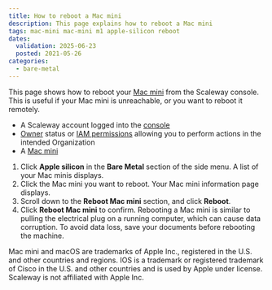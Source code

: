 ```yaml
---
title: How to reboot a Mac mini
description: This page explains how to reboot a Mac mini
tags: mac-mini mac-mini m1 apple-silicon reboot
dates:
  validation: 2025-06-23
  posted: 2021-05-26
categories:
  - bare-metal
---
```



This page shows how to reboot your [Mac mini](/apple-silicon/concepts/#mac-mini) from the Scaleway console. This is useful if your Mac mini is unreachable, or you want to reboot it remotely.

<Requirements />

- A Scaleway account logged into the [console](https://console.scaleway.com)
- [Owner](/iam/concepts/#owner) status or [IAM permissions](/iam/concepts/#permission) allowing you to perform actions in the intended Organization
- A [Mac mini](/apple-silicon/how-to/create-mac-mini/)

1. Click **Apple silicon** in the **Bare Metal** section of the side menu. A list of your Mac minis displays.
2. Click the Mac mini you want to reboot. Your Mac mini information page displays.
3. Scroll down to the **Reboot Mac mini** section, and click **Reboot**.
4. Click **Reboot Mac mini** to confirm.
    <Message type="important">
      Rebooting a Mac mini is similar to pulling the electrical plug on a running computer, which can cause data corruption. To avoid data loss, save your documents before rebooting the machine.
    </Message>

<Message type="note">
  Mac mini and macOS are trademarks of Apple Inc., registered in the U.S. and other countries and regions. IOS is a trademark or registered trademark of Cisco in the U.S. and other countries and is used by Apple under license. Scaleway is not affiliated with Apple Inc.
</Message>